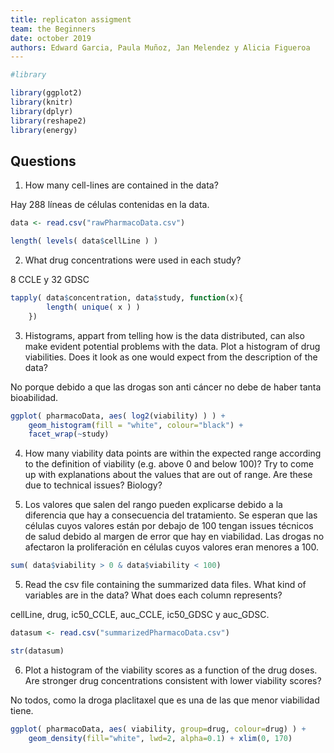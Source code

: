 ```yaml
---
title: replicaton assigment
team: the Beginners
date: october 2019
authors: Edward Garcia, Paula Muñoz, Jan Melendez y Alicia Figueroa
---
```

```r
#library

library(ggplot2)
library(knitr)
library(dplyr)
library(reshape2)
library(energy)
```
## Questions

1. How many cell-lines are contained in the data?

Hay 288 líneas de células contenidas en la data.

```r
data <- read.csv("rawPharmacoData.csv")

length( levels( data$cellLine ) )
```

2. What drug concentrations were used in each study?

8 CCLE y 32 GDSC

```r
tapply( data$concentration, data$study, function(x){
        length( unique( x ) )
    })
```

3. Histograms, appart from telling how is the data
distributed, can also make evident potential
problems with the data. Plot a histogram
of drug viabilities. Does it look as one would
expect from the description of the data?

No porque debido a que las drogas son anti cáncer no debe de haber tanta bioabilidad.

```r
ggplot( pharmacoData, aes( log2(viability) ) ) +
    geom_histogram(fill = "white", colour="black") +
    facet_wrap(~study)
```

4. How many viability data points are within the
expected range according to the definition of viability (e.g. above 0 
and below 100)? Try to come up with explanations about
the values that are out of range. Are these due to technical
issues? Biology?

27611.
Los valores que salen del rango pueden explicarse debido a la diferencia que hay a
consecuencia del tratamiento. Se esperan que las células cuyos valores están por debajo de 100
tengan issues técnicos de salud debido al margen de error que hay en viabilidad. Las drogas no
afectaron la proliferación en células cuyos valores eran menores a 100.

```r
sum( data$viability > 0 & data$viability < 100)
```

5. Read the csv file containing the summarized data files. What kind
of variables are in the data? What does each column represents?

cellLine, drug, ic50_CCLE, auc_CCLE, ic50_GDSC y auc_GDSC.

```r
datasum <- read.csv("summarizedPharmacoData.csv")

str(datasum)
```

6. Plot a histogram of the viability scores as a function of the drug
doses. Are stronger drug concentrations consistent with lower viability scores?

No todos, como la droga placlitaxel que es una de las que menor viabilidad tiene.
```r
ggplot( pharmacoData, aes( viability, group=drug, colour=drug) ) +
    geom_density(fill="white", lwd=2, alpha=0.1) + xlim(0, 170)
```
